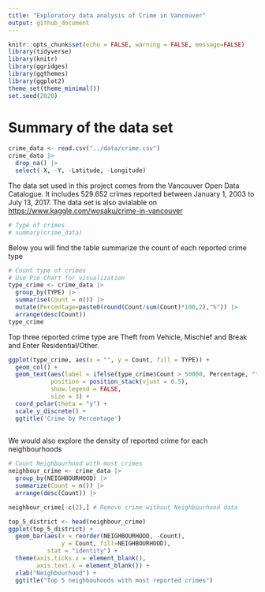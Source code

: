 ```yaml
---
title: "Exploratory data analysis of Crime in Vancouver"
output: github_document
---
```


```r
knitr::opts_chunk$set(echo = FALSE, warning = FALSE, message=FALSE)
library(tidyverse)
library(knitr)
library(ggridges)
library(ggthemes)
library(ggplot2)
theme_set(theme_minimal())
set.seed(2020)
```

# Summary of the data set

```r
crime_data <- read.csv("../data/crime.csv")
crime_data |> 
  drop_na() |> 
  select(-X, -Y, -Latitude, -Longitude)
```

The data set used in this project comes from the Vancouver Open Data Catalogue. It includes 529.652 crimes reported between January 1, 2003 to July 13, 2017. The data set is also avialable on <https://www.kaggle.com/wosaku/crime-in-vancouver>

```r
# Type of crimes
# summary(crime_data)

```

Below you will find the table summarize the count of each reported crime type

```r
# Count type of crimes
# Use Pie Chart for visualization
type_crime <- crime_data |> 
  group_by(TYPE) |> 
  summarise(Count = n()) |> 
  mutate(Percentage=paste0(round(Count/sum(Count)*100,2),"%")) |> 
  arrange(desc(Count))
type_crime
```

Top three reported crime type are Theft from Vehicle, Mischief and Break and Enter Residential/Other.

```r
ggplot(type_crime, aes(x = "", y = Count, fill = TYPE)) +
  geom_col() +
  geom_text(aes(label = ifelse(type_crime$Count > 50000, Percentage, "")),
            position = position_stack(vjust = 0.5),
            show.legend = FALSE,
            size = 3) +
  coord_polar(theta = "y") +
  scale_y_discrete() +
  ggtitle('Crime by Percentage')
  
```

We would also explore the density of reported crime for each neighbourhoods

```r
# Count Neighbourhood with most crimes
neighbour_crime <- crime_data |> 
  group_by(NEIGHBOURHOOD) |> 
  summarize(Count = n()) |> 
  arrange(desc(Count)) |> 

neighbour_crime[-c(2),] # Remove crime without Neighbourhood data


```

```r
top_5_district <- head(neighbour_crime)
ggplot(top_5_district) +
  geom_bar(aes(x = reorder(NEIGHBOURHOOD, -Count),
               y = Count, fill=NEIGHBOURHOOD), 
           stat = "identity") +
  theme(axis.ticks.x = element_blank(),
        axis.text.x = element_blank()) +
  xlab("Neighbourhood") +
  ggtitle("Top 5 neighbouhoods with most reported crimes")

```
